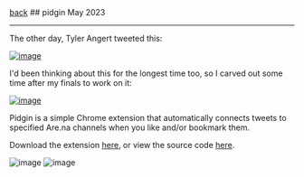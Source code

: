 <div className="heading">
  <a className="back" href="/">back</a>
  ## pidgin
  <span>May 2023</span>
</div>

---

The other day, Tyler Angert tweeted this:

[![image](https://yihui-work.s3.us-east-2.amazonaws.com/pidgin_tyler_tweet.png)](https://twitter.com/tylerangert/status/1653463336154005505?s=20)

I'd been thinking about this for the longest time too, so I carved out some time after my finals to work on it:

[![image](https://yihui-work.s3.us-east-2.amazonaws.com/pidgin_yihui_tweet.png)](https://twitter.com/_yihui/status/1662245427033284609?s=20)

Pidgin is a simple Chrome extension that automatically connects tweets to specified Are.na channels when you like and/or bookmark them.

Download the extension [here](https://chrome.google.com/webstore/detail/pidgin/maikbdfilhceffcfpenbfcgohpgnjmem?hl=en&authuser=6), or view the source code [here](https://chrome.google.com/webstore/detail/pidgin/maikbdfilhceffcfpenbfcgohpgnjmem?hl=en&authuser=6).

![image](https://yihui-work.s3.us-east-2.amazonaws.com/pidgin_in_use.png)
![image](https://yihui-work.s3.us-east-2.amazonaws.com/pidgin_extension.png)
